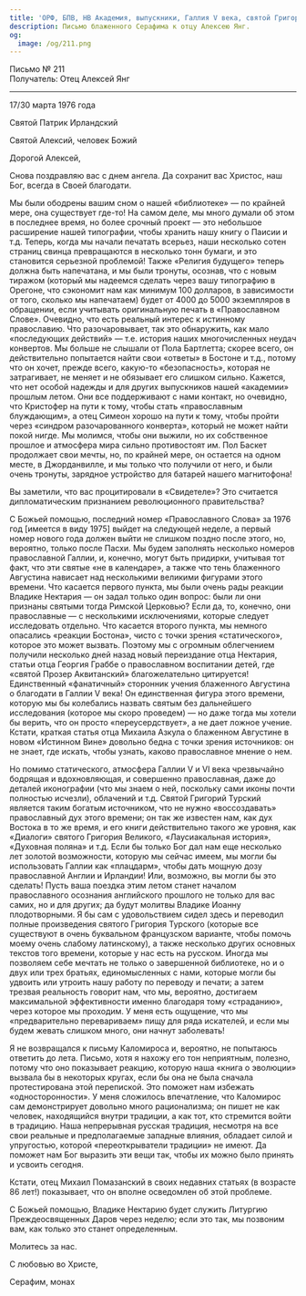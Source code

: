 ```yaml
---
title: 'ОРФ, БПВ, НВ Академия, выпускники, Галлия V века, святой Григорий Турский'
description: Письмо блаженного Серафима к отцу Алексею Янг.
og:
  image: /og/211.png
---
```


<div style={{textAlign:'right', fontFamily:'monospace'}}>Письмо № 211</div>
<div style={{textAlign:'left', fontFamily:'monospace'}}>Получатель: Отец Алексей Янг</div>

---

17/30 марта 1976 года

Святой Патрик Ирландский

Святой Алексий, человек Божий

Дорогой Алексей,

Снова поздравляю вас с днем ангела. Да сохранит вас Христос, наш Бог, всегда в Своей благодати.

Мы были ободрены вашим сном о нашей «библиотеке» — по крайней мере, она существует где-то! На самом деле, мы много думали об этом в последнее время, но более срочный проект — это небольшое расширение нашей типографии, чтобы хранить нашу книгу о Паисии и т.д. Теперь, когда мы начали печатать всерьез, наши несколько сотен страниц свинца превращаются в несколько тонн бумаги, и это становится серьезной проблемой! Также «Религия будущего» теперь должна быть напечатана, и мы были тронуты, осознав, что с новым тиражом (который мы надеемся сделать через вашу типографию в Орегоне, что сэкономит нам как минимум 100 долларов, в зависимости от того, сколько мы напечатаем) будет от 4000 до 5000 экземпляров в обращении, если учитывать оригинальную печать в «Православном Слове». Очевидно, что есть реальный интерес к истинному православию. Что разочаровывает, так это обнаружить, как мало «последующих действий» — т.е. история наших многочисленных неудач конвертов. Мы больше не слышали от Пола Бартлетта; скорее всего, он действительно попытается найти свои «ответы» в Бостоне и т.д., потому что он хочет, прежде всего, какую-то «безопасность», которая не затрагивает, не меняет и не обязывает его слишком сильно. Кажется, что нет особой надежды и для других выпускников нашей «академии» прошлым летом. Они все поддерживают с нами контакт, но очевидно, что Кристофер на пути к тому, чтобы стать «православным блуждающим», а отец Симеон хорошо на пути к тому, чтобы пройти через «синдром разочарованного конверта», который не может найти покой нигде. Мы молимся, чтобы они выжили, но их собственное прошлое и атмосфера мира сильно противостоят им. Пол Баскет продолжает свои мечты, но, по крайней мере, он остается на одном месте, в Джорданвилле, и мы только что получили от него, и были очень тронуты, зарядное устройство для батарей нашего магнитофона!

Вы заметили, что вас процитировали в «Свидетеле»? Это считается дипломатическим признанием революционного правительства?

С Божьей помощью, последний номер «Православного Слова» за 1976 год [имеется в виду 1975] выйдет на следующей неделе, а первый номер нового года должен выйти не слишком поздно после этого, но, вероятно, только после Пасхи. Мы будем заполнять несколько номеров православной Галлии, и, конечно, могут быть придирки, учитывая тот факт, что эти святые «не в календаре», а также что тень блаженного Августина нависает над несколькими великими фигурами этого времени. Что касается первого пункта, мы были очень рады реакции Владике Нектария — он задал только один вопрос: были ли они признаны святыми тогда Римской Церковью? Если да, то, конечно, они православные — с несколькими исключениями, которые следует исследовать отдельно. Что касается второго пункта, мы немного опасались «реакции Бостона», чисто с точки зрения «статического», которое это может вызвать. Поэтому мы с огромным облегчением получили несколько дней назад новый переиздание отца Нектария, статьи отца Георгия Граббе о православном воспитании детей, где «святой Прозер Аквитанский» благожелательно цитируется! Единственный «фанатичный» сторонник учения блаженного Августина о благодати в Галлии V века! Он единственная фигура этого времени, которую мы бы колебались назвать святым без дальнейшего исследования (которое мы скоро проведем) — но даже тогда мы хотели бы верить, что он просто «переусердствует», а не дает ложное учение. Кстати, краткая статья отца Михаила Азкула о блаженном Августине в новом «Истинном Вине» довольно бедна с точки зрения источников: он не знает, где искать, чтобы узнать, каково православное мнение о нем.

Но помимо статического, атмосфера Галлии V и VI века чрезвычайно бодрящая и вдохновляющая, и совершенно православная, даже до деталей иконографии (что мы знаем о ней, поскольку сами иконы почти полностью исчезли), облачений и т.д. Святой Григорий Турский является таким богатым источником, что не нужно «воссоздавать» православный дух этого времени; он так же известен нам, как дух Востока в то же время, и его книги действительно такого же уровня, как «Диалоги» святого Григория Великого, «Лаусиакальная история», «Духовная поляна» и т.д. Если бы только Бог дал нам еще несколько лет золотой возможности, которую мы сейчас имеем, мы могли бы использовать Галлии как «плацдарм», чтобы дать мощную дозу православной Англии и Ирландии! Или, возможно, вы могли бы это сделать! Пусть ваша поездка этим летом станет началом православного осознания английского прошлого не только для вас самих, но и для других; да будут молитвы Владике Иоанну плодотворными. Я бы сам с удовольствием сидел здесь и переводил полные произведения святого Григория Турского (которые все существуют в очень буквальном французском варианте, чтобы помочь моему очень слабому латинскому), а также несколько других основных текстов того времени, которые у нас есть на русском. Иногда мы позволяем себе мечтать не только о завершенной библиотеке, но и о двух или трех братьях, единомысленных с нами, которые могли бы удвоить или утроить нашу работу по переводу и печати; а затем трезвая реальность говорит нам, что мы, вероятно, достигаем максимальной эффективности именно благодаря тому «страданию», через которое мы проходим. У меня есть ощущение, что мы «предварительно перевариваем» пищу для ряда искателей, и если мы будем жевать слишком много, они начнут заболевать!

Я не возвращался к письму Каломироса и, вероятно, не попытаюсь ответить до лета. Письмо, хотя я нахожу его тон неприятным, полезно, потому что оно показывает реакцию, которую наша «книга о эволюции» вызвала бы в некоторых кругах, если бы она не была сначала протестирована этой перепиской. Это поможет нам избежать «односторонности». У меня сложилось впечатление, что Каломирос сам демонстрирует довольно много рационализма; он пишет не как человек, находящийся внутри традиции, а как тот, кто стремится войти в традицию. Наша непрерывная русская традиция, несмотря на все свои реальные и предполагаемые западные влияния, обладает силой и упругостью, которой «переоткрыватели традиции» не имеют. Да поможет нам Бог выразить эти вещи так, чтобы их можно было принять и усвоить сегодня.

Кстати, отец Михаил Помазанский в своих недавних статьях (в возрасте 86 лет!) показывает, что он вполне осведомлен об этой проблеме.

С Божьей помощью, Владике Нектарию будет служить Литургию Преждеосвященных Даров через неделю; если это так, мы позвоним вам, как только это станет определенным.

Молитесь за нас.

С любовью во Христе,

Серафим, монах